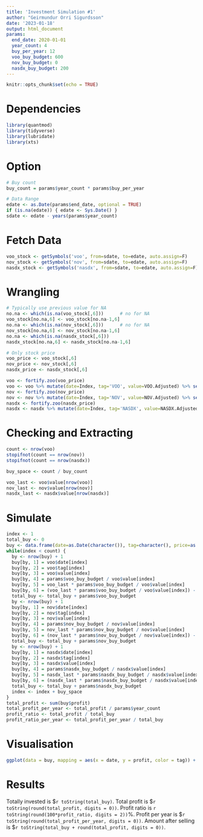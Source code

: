 ---
title: 'Investment Simulation #1'
author: "Geirmundur Orri Sigurdsson"
date: '2023-01-18'
output: html_document
params:
  end_date: 2020-01-01
  year_count: 4
  buy_per_year: 12
  voo_buy_budget: 600
  nov_buy_budget: 0
  nasdx_buy_budget: 200
---

```{r setup, include=FALSE}
knitr::opts_chunk$set(echo = TRUE)
```

# Dependencies

```{r dependencies, message=FALSE, warning=FALSE}
library(quantmod)
library(tidyverse)
library(lubridate)
library(xts)
```

# Option

```{r option}
# Buy count
buy_count = params$year_count * params$buy_per_year

# Data Range
edate <- as.Date(params$end_date, optional = TRUE)
if (is.na(edate)) { edate <- Sys.Date() }
sdate <- edate - years(params$year_count)
```

# Fetch Data

```{r fetch}
voo_stock <- getSymbols('voo', from=sdate, to=edate, auto.assign=F)
nov_stock <- getSymbols('nov', from=sdate, to=edate, auto.assign=F)
nasdx_stock <- getSymbols('nasdx', from=sdate, to=edate, auto.assign=F)
```

# Wrangling

```{r wrangling}
# Typically use previous value for NA
no.na <- which(is.na(voo_stock[,6]))      # no for NA
voo_stock[no.na,6] <- voo_stock[no.na-1,6]
no.na <- which(is.na(nov_stock[,6]))      # no for NA
nov_stock[no.na,6] <- nov_stock[no.na-1,6]
no.na <- which(is.na(nasdx_stock[,6]))
nasdx_stock[no.na,6] <- nasdx_stock[no.na-1,6]

# Only stock price
voo_price <- voo_stock[,6]
nov_price <- nov_stock[,6]
nasdx_price <- nasdx_stock[,6]

voo <- fortify.zoo(voo_price)
voo <- voo %>% mutate(date=Index, tag='VOO', value=VOO.Adjusted) %>% select(date, tag, value)
nov <- fortify.zoo(nov_price)
nov <- nov %>% mutate(date=Index, tag='NOV', value=NOV.Adjusted) %>% select(date, tag, value)
nasdx <- fortify.zoo(nasdx_price)
nasdx <- nasdx %>% mutate(date=Index, tag='NASDX', value=NASDX.Adjusted) %>% select(date, tag, value)
```

# Checking and Extracting

```{r checking}
count <- nrow(voo)
stopifnot(count == nrow(nov))
stopifnot(count == nrow(nasdx))

buy_space <- count / buy_count

voo_last <- voo$value[nrow(voo)]
nov_last <- nov$value[nrow(nov)]
nasdx_last <- nasdx$value[nrow(nasdx)]
```

# Simulate

```{r simulate}
index <- 1
total_buy <- 0
buy <- data.frame(date=as.Date(character()), tag=character(), price=as.numeric(character()), shares=as.numeric(character()), sell=as.numeric(character()), profit=as.numeric(character()))
while(index < count) {
  by <- nrow(buy) + 1
  buy[by, 1] = voo$date[index]
  buy[by, 2] = voo$tag[index]
  buy[by, 3] = voo$value[index]
  buy[by, 4] = params$voo_buy_budget / voo$value[index]
  buy[by, 5] = voo_last * params$voo_buy_budget / voo$value[index]
  buy[by, 6] = (voo_last * params$voo_buy_budget / voo$value[index]) - params$voo_buy_budget
  total_buy <- total_buy + params$voo_buy_budget
  by <- nrow(buy) + 1
  buy[by, 1] = nov$date[index]
  buy[by, 2] = nov$tag[index]
  buy[by, 3] = nov$value[index]
  buy[by, 4] = params$nov_buy_budget / nov$value[index]
  buy[by, 5] = nov_last * params$nov_buy_budget / nov$value[index]
  buy[by, 6] = (nov_last * params$nov_buy_budget / nov$value[index]) - params$nov_buy_budget
  total_buy <- total_buy + params$nov_buy_budget
  by <- nrow(buy) + 1
  buy[by, 1] = nasdx$date[index]
  buy[by, 2] = nasdx$tag[index]
  buy[by, 3] = nasdx$value[index]
  buy[by, 4] = params$nasdx_buy_budget / nasdx$value[index]
  buy[by, 5] = nasdx_last * params$nasdx_buy_budget / nasdx$value[index]
  buy[by, 6] = (nasdx_last * params$nasdx_buy_budget / nasdx$value[index]) - params$nasdx_buy_budget
  total_buy <- total_buy + params$nasdx_buy_budget
  index <- index + buy_space
}
total_profit <- sum(buy$profit)
total_profit_per_year <- total_profit / params$year_count
profit_ratio <- total_profit / total_buy
profit_ratio_per_year <- total_profit_per_year / total_buy
```

# Visualisation

```{r visualisation, warning=FALSE}
ggplot(data = buy, mapping = aes(x = date, y = profit, color = tag)) + geom_line()
```

# Results

Totally invested is $`r toString(total_buy)`. Total profit is $`r toString(round(total_profit, digits = 0))`. Profit ratio is `r toString(round(100*profit_ratio, digits = 2))`%. Profit per year is $`r toString(round(total_profit_per_year, digits = 0))`. Amount after selling is $`r toString(total_buy + round(total_profit, digits = 0))`.
